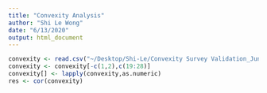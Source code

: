 ```yaml
---
title: "Convexity Analysis"
author: "Shi Le Wong"
date: "6/13/2020"
output: html_document
---
```


```r
convexity <- read.csv("~/Desktop/Shi-Le/Convexity Survey Validation_June 12, 2020_22.08.csv", header = TRUE)
convexity <- convexity[-c(1,2),c(19:28)]
convexity[] <- lapply(convexity,as.numeric)
res <- cor(convexity)
```

